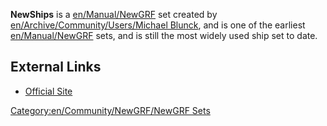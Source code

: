 '''NewShips''' is a [[en/Manual/NewGRF]] set created by [[en/Archive/Community/Users/Michael Blunck]], and is one of the earliest [[en/Manual/NewGRF]] sets, and is still the most widely used ship set to date.

==External Links==
*[http://www.ewetel.net/~michael.blunck/ttd/newships.html Official Site]

[[Category:en/Community/NewGRF/NewGRF Sets]]